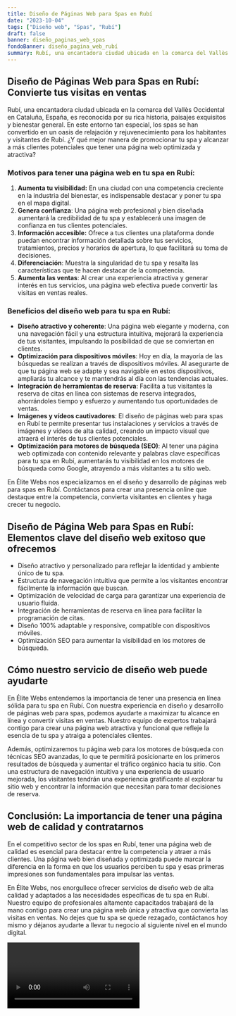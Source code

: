 ```yaml
---
title: Diseño de Páginas Web para Spas en Rubí
date: "2023-10-04"
tags: ["Diseño web", "Spas", "Rubí"]
draft: false
banner: diseño_paginas_web_spas
fondoBanner: diseño_pagina_web_rubí
summary: Rubí, una encantadora ciudad ubicada en la comarca del Vallès Occidental en Cataluña, España, es reconocida por su rica historia, paisajes exquisitos y bienestar general. En este entorno tan especial, los spas se han convertido en un oasis de relajación y rejuvenecimiento para los habitantes y visitantes de Rubí. ¿Y qué mejor manera de promocionar tu spa y alcanzar a más clientes potenciales que tener una página web optimizada y atractiva?
---
```



## Diseño de Páginas Web para Spas en Rubí: Convierte tus visitas en ventas

Rubí, una encantadora ciudad ubicada en la comarca del Vallès Occidental en Cataluña, España, es reconocida por su rica historia, paisajes exquisitos y bienestar general. En este entorno tan especial, los spas se han convertido en un oasis de relajación y rejuvenecimiento para los habitantes y visitantes de Rubí. ¿Y qué mejor manera de promocionar tu spa y alcanzar a más clientes potenciales que tener una página web optimizada y atractiva?

### Motivos para tener una página web en tu spa en Rubí:

1. **Aumenta tu visibilidad:** En una ciudad con una competencia creciente en la industria del bienestar, es indispensable destacar y poner tu spa en el mapa digital.
2. **Genera confianza**: Una página web profesional y bien diseñada aumentará la credibilidad de tu spa y establecerá una imagen de confianza en tus clientes potenciales.
3. **Información accesible:** Ofrece a tus clientes una plataforma donde puedan encontrar información detallada sobre tus servicios, tratamientos, precios y horarios de apertura, lo que facilitará su toma de decisiones.
4. **Diferenciación**: Muestra la singularidad de tu spa y resalta las características que te hacen destacar de la competencia.
5. **Aumenta las ventas**: Al crear una experiencia atractiva y generar interés en tus servicios, una página web efectiva puede convertir las visitas en ventas reales.

### Beneficios del diseño web para tu spa en Rubí:

- **Diseño atractivo y coherente**: Una página web elegante y moderna, con una navegación fácil y una estructura intuitiva, mejorará la experiencia de tus visitantes, impulsando la posibilidad de que se conviertan en clientes.
- **Optimización para dispositivos móviles**: Hoy en día, la mayoría de las búsquedas se realizan a través de dispositivos móviles. Al asegurarte de que tu página web se adapte y sea navigable en estos dispositivos, ampliarás tu alcance y te mantendrás al día con las tendencias actuales.
- **Integración de herramientas de reserva**: Facilita a tus visitantes la reserva de citas en línea con sistemas de reserva integrados, ahorrándoles tiempo y esfuerzo y aumentando tus oportunidades de ventas.
- **Imágenes y vídeos cautivadores**: El diseño de páginas web para spas en Rubí te permite presentar tus instalaciones y servicios a través de imágenes y vídeos de alta calidad, creando un impacto visual que atraerá el interés de tus clientes potenciales.
- **Optimización para motores de búsqueda (SEO)**: Al tener una página web optimizada con contenido relevante y palabras clave específicas para tu spa en Rubí, aumentarás tu visibilidad en los motores de búsqueda como Google, atrayendo a más visitantes a tu sitio web.

En Élite Webs nos especializamos en el diseño y desarrollo de páginas web para spas en Rubí. Contáctanos para crear una presencia online que destaque entre la competencia, convierta visitantes en clientes y haga crecer tu negocio.

<GifSeo />

<Cta />

## Diseño de Página Web para Spas en Rubí: Elementos clave del diseño web exitoso que ofrecemos

- Diseño atractivo y personalizado para reflejar la identidad y ambiente único de tu spa.
- Estructura de navegación intuitiva que permite a los visitantes encontrar fácilmente la información que buscan.
- Optimización de velocidad de carga para garantizar una experiencia de usuario fluida.
- Integración de herramientas de reserva en línea para facilitar la programación de citas.
- Diseño 100% adaptable y responsive, compatible con dispositivos móviles.
- Optimización SEO para aumentar la visibilidad en los motores de búsqueda.

## Cómo nuestro servicio de diseño web puede ayudarte

En Élite Webs entendemos la importancia de tener una presencia en línea sólida para tu spa en Rubí. Con nuestra experiencia en diseño y desarrollo de páginas web para spas, podemos ayudarte a maximizar tu alcance en línea y convertir visitas en ventas. Nuestro equipo de expertos trabajará contigo para crear una página web atractiva y funcional que refleje la esencia de tu spa y atraiga a potenciales clientes.

Además, optimizaremos tu página web para los motores de búsqueda con técnicas SEO avanzadas, lo que te permitirá posicionarte en los primeros resultados de búsqueda y aumentar el tráfico orgánico hacia tu sitio. Con una estructura de navegación intuitiva y una experiencia de usuario mejorada, los visitantes tendrán una experiencia gratificante al explorar tu sitio web y encontrar la información que necesitan para tomar decisiones de reserva.

## Conclusión: La importancia de tener una página web de calidad y contratarnos

En el competitivo sector de los spas en Rubí, tener una página web de calidad es esencial para destacar entre la competencia y atraer a más clientes. Una página web bien diseñada y optimizada puede marcar la diferencia en la forma en que los usuarios perciben tu spa y esas primeras impresiones son fundamentales para impulsar las ventas.

En Élite Webs, nos enorgullece ofrecer servicios de diseño web de alta calidad y adaptados a las necesidades específicas de tu spa en Rubí. Nuestro equipo de profesionales altamente capacitados trabajará de la mano contigo para crear una página web única y atractiva que convierta las visitas en ventas. No dejes que tu spa se quede rezagado, contáctanos hoy mismo y déjanos ayudarte a llevar tu negocio al siguiente nivel en el mundo digital.

<Video />

<CtaBot job="Spas" city="Rubí" />

<Gmaps query="Rubí+españa+maps" />
